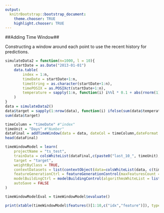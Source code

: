 ```yaml
---
output:
  knitrBootstrap::bootstrap_document:
    theme.chooser: TRUE
    highlight.chooser: TRUE
---
```


<!--
%\VignetteEngine{knitr::rmarkdown}
%\VignetteIndexEntry{timeSeries_timeWindow}
%\VignetteDepends{xtable}
-->

##Adding Time Window##

Constructing a window around each point to use the recent history for predictions.
<br>

```r
simulateData2 = function(n=1000, l = 10){
	startDate = as.Date("2013-01-01")
	data.table(
		index =	1:n, 
		timeDate = startDate+1:n,
		timeString = as.character(startDate+1:n), 		
		timePOSIX = as.POSIXct(startDate+1:n),		
		temperature = sapply(1:n, function(i) i%%l * 0.1 + abs(rnorm(1))) 
	)
}
data = simulateData2()
data$target = sapply(1:nrow(data), function(i) ifelse(sum(data$temperature[(max(1, i-3):i)]) > 7, 1, 0)) #alternatively regression - time to failure
sum(data$target)
```

```r
timeColumn = "timeDate" #"index"
timeUnit = "Days" #"Number"
dataFinal = addTimeWindow(data = data, dateCol = timeColumn,dateFormat = "%Y-%m-%d", window = 10, unit = timeUnit, includeUntil = TRUE, relativeTime = TRUE) 
head(dataFinal)

timeWindowModel = learn(
	projectName = "ts_test", 
	trainData = colsWhiteList(dataFinal,c(paste0("last_10_", timeUnit),"target")), #last_10_Days
	target = "target", 
	weightByClass = TRUE,
	contextDatasets = list(contextObject(data=colsWhiteList(data, c(timeColumn,"temperature")), name="time_info", timeColumn = timeColumn)), 
	featureGenerationCtrl = featureGenerationControl(maxFeaturesCount = list(25), featureSearchMode = "ADVANCED"),
	modelBuildingCtrl = modelBuildingControl(algorithmsWhiteList = list("RRandomForestClassifier")),
	autoSave = FALSE
)
```

```r
timeWindowModelEval = timeWindowModel$evaluate()
```

```r
print(xtable(timeWindowModel$features()[1:10,c("idx","feature")]), type='html', comment=F) 
```